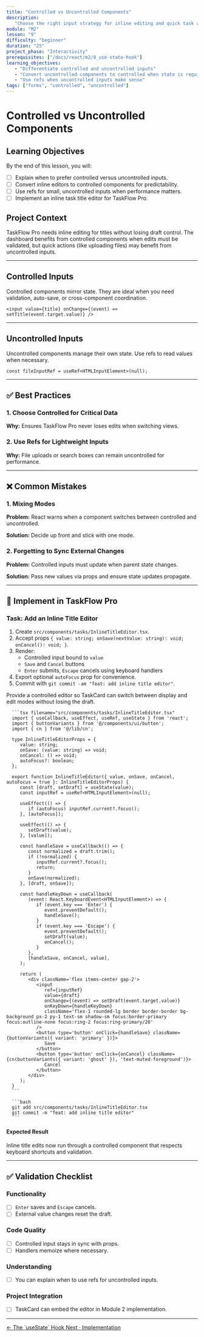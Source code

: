 ```yaml
---
title: "Controlled vs Uncontrolled Components"
description:
   "Choose the right input strategy for inline editing and quick task actions."
module: "M2"
lesson: "9"
difficulty: "beginner"
duration: "25"
project_phase: "Interactivity"
prerequisites: ["/docs/react/m2/8_use-state-hook"]
learning_objectives:
   - "Differentiate controlled and uncontrolled inputs"
   - "Convert uncontrolled components to controlled when state is required"
   - "Use refs when uncontrolled inputs make sense"
tags: ["forms", "controlled", "uncontrolled"]
---
```



# Controlled vs Uncontrolled Components

## Learning Objectives

By the end of this lesson, you will:

-  [ ] Explain when to prefer controlled versus uncontrolled inputs.
-  [ ] Convert inline editors to controlled components for predictability.
-  [ ] Use refs for small, uncontrolled inputs when performance matters.
-  [ ] Implement an inline task title editor for TaskFlow Pro.

## Project Context

TaskFlow Pro needs inline editing for titles without losing draft control. The
dashboard benefits from controlled components when edits must be validated, but
quick actions (like uploading files) may benefit from uncontrolled inputs.

---

## Controlled Inputs

Controlled components mirror state. They are ideal when you need validation,
auto-save, or cross-component coordination.

```tsx
<input value={title} onChange={(event) => setTitle(event.target.value)} />
```

---

## Uncontrolled Inputs

Uncontrolled components manage their own state. Use refs to read values when
necessary.

```tsx
const fileInputRef = useRef<HTMLInputElement>(null);
```

---

## ✅ Best Practices

### 1. Choose Controlled for Critical Data

**Why:** Ensures TaskFlow Pro never loses edits when switching views.

### 2. Use Refs for Lightweight Inputs

**Why:** File uploads or search boxes can remain uncontrolled for performance.

---

## ❌ Common Mistakes

### 1. Mixing Modes

**Problem:** React warns when a component switches between controlled and
uncontrolled.

**Solution:** Decide up front and stick with one mode.

### 2. Forgetting to Sync External Changes

**Problem:** Controlled inputs must update when parent state changes.

**Solution:** Pass new values via props and ensure state updates propagate.

---

## 🔨 Implement in TaskFlow Pro

### Task: Add an Inline Title Editor

1. Create `src/components/tasks/InlineTitleEditor.tsx`.
2. Accept props
   `{ value: string; onSave(nextValue: string): void; onCancel(): void; }`.
3. Render:
   -  Controlled input bound to `value`
   -  `Save` and `Cancel` buttons
   -  `Enter` submits, `Escape` cancels using keyboard handlers
4. Export optional `autoFocus` prop for convenience.
5. Commit with `git commit -am "feat: add inline title editor"`.

<Accordions type='single' className='mt-4'>
   <Accordion title='Solution Walkthrough'>
      <p>
         Provide a controlled editor so TaskCard can switch between display and edit
         modes without losing the draft.
      </p>

      ```tsx filename="src/components/tasks/InlineTitleEditor.tsx"
      import { useCallback, useEffect, useRef, useState } from 'react';
      import { buttonVariants } from '@/components/ui/button';
      import { cn } from '@/lib/cn';

      type InlineTitleEditorProps = {
         value: string;
         onSave: (value: string) => void;
         onCancel: () => void;
         autoFocus?: boolean;
      };

      export function InlineTitleEditor({ value, onSave, onCancel, autoFocus = true }: InlineTitleEditorProps) {
         const [draft, setDraft] = useState(value);
         const inputRef = useRef<HTMLInputElement>(null);

         useEffect(() => {
            if (autoFocus) inputRef.current?.focus();
         }, [autoFocus]);

         useEffect(() => {
            setDraft(value);
         }, [value]);

         const handleSave = useCallback(() => {
            const normalized = draft.trim();
            if (!normalized) {
               inputRef.current?.focus();
               return;
            }
            onSave(normalized);
         }, [draft, onSave]);

         const handleKeyDown = useCallback(
            (event: React.KeyboardEvent<HTMLInputElement>) => {
               if (event.key === 'Enter') {
                  event.preventDefault();
                  handleSave();
               }
               if (event.key === 'Escape') {
                  event.preventDefault();
                  setDraft(value);
                  onCancel();
               }
            },
            [handleSave, onCancel, value],
         );

         return (
            <div className='flex items-center gap-2'>
               <input
                  ref={inputRef}
                  value={draft}
                  onChange={(event) => setDraft(event.target.value)}
                  onKeyDown={handleKeyDown}
                  className='flex-1 rounded-lg border border-border bg-background px-2 py-1 text-sm shadow-sm focus:border-primary focus:outline-none focus:ring-2 focus:ring-primary/20'
               />
               <button type='button' onClick={handleSave} className={buttonVariants({ variant: 'primary' })}>
                  Save
               </button>
               <button type='button' onClick={onCancel} className={cn(buttonVariants({ variant: 'ghost' }), 'text-muted-foreground')}>
                  Cancel
               </button>
            </div>
         );
      }
      ```

      ```bash
      git add src/components/tasks/InlineTitleEditor.tsx
      git commit -m "feat: add inline title editor"
      ```

   </Accordion>
</Accordions>

#### Expected Result

Inline title edits now run through a controlled component that respects keyboard
shortcuts and validation.

---

## ✅ Validation Checklist

### Functionality

-  [ ] `Enter` saves and `Escape` cancels.
-  [ ] External value changes reset the draft.

### Code Quality

-  [ ] Controlled input stays in sync with props.
-  [ ] Handlers memoize where necessary.

### Understanding

-  [ ] You can explain when to use refs for uncontrolled inputs.

### Project Integration

-  [ ] TaskCard can embed the editor in Module 2 implementation.

---

<div className='mt-8 flex justify-between'>
   <a
      href='/docs/react/m2/8_use-state-hook'
      className='text-sm font-medium text-muted-foreground hover:text-foreground'
   >
      ← The `useState` Hook
   </a>
   <a
      href='/docs/react/m2/10_implementation'
      className='text-sm font-medium text-primary hover:text-primary/80'
   >
      Next · Implementation
   </a>
</div>
